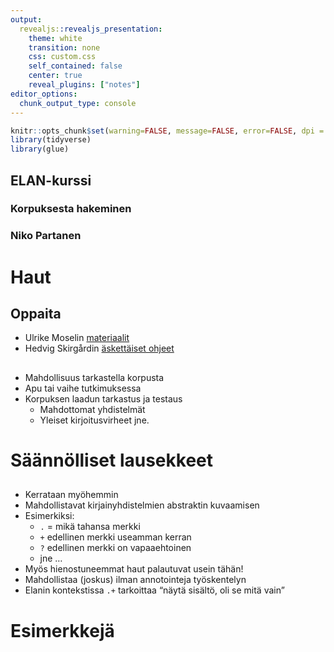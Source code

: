 ```yaml
---
output: 
  revealjs::revealjs_presentation:
    theme: white
    transition: none
    css: custom.css
    self_contained: false
    center: true
    reveal_plugins: ["notes"]
editor_options: 
  chunk_output_type: console
---
```


```r
knitr::opts_chunk$set(warning=FALSE, message=FALSE, error=FALSE, dpi = 400,fig.cap = "", cache = T, echo=TRUE)
library(tidyverse)
library(glue)
```

## ELAN-kurssi {data-background-image="map_small2.jpg" data-background-size="100%" .textbox}
### Korpuksesta hakeminen

### Niko Partanen

# Haut

## Oppaita

- Ulrike Moselin [materiaalit](https://tla.mpi.nl/wp-content/uploads/2011/12/Searches_in_ELAN_with_regular_expressions.pdf)
- Hedvig Skirgårdin [äskettäiset ohjeet](https://blogs.soas.ac.uk/elar/2018/05/10/elan-making-tiers-out-of-search-results/)

## 

- Mahdollisuus tarkastella korpusta
- Apu tai vaihe tutkimuksessa
- Korpuksen laadun tarkastus ja testaus
    - Mahdottomat yhdistelmät
    - Yleiset kirjoitusvirheet jne.

## {data-background-image="https://imgur.com/f0WOhHn.png" data-background-size="100%"}

## {data-background-image="https://imgur.com/5UTn4OO.png" data-background-size="100%"}

## {data-background-image="https://imgur.com/ttt2v0J.png" data-background-size="100%"}

## {data-background-image="https://imgur.com/YcOQlv6.png" data-background-size="100%"}

## {data-background-image="https://imgur.com/5mfE1O0.png" data-background-size="100%"}

## {data-background-image="https://imgur.com/LjRtY1H.png" data-background-size="100%"}

## {data-background-image="https://imgur.com/VvFCgsZ.png" data-background-size="100%"}

## {data-background-image="https://imgur.com/mRpbSMC.png" data-background-size="100%"}

## {data-background-image="https://imgur.com/bZxg1xd.png" data-background-size="100%"}

## {data-background-image="https://imgur.com/EGCfZHw.png" data-background-size="100%"}

# Säännölliset lausekkeet

## {data-background-image="https://imgur.com/T3TLNAY.png" data-background-size="50%"}

##

- Kerrataan myöhemmin
- Mahdollistavat kirjainyhdistelmien abstraktin kuvaamisen
- Esimerkiksi:
    - `.` = mikä tahansa merkki
    - `+` edellinen merkki useamman kerran
    - `?` edellinen merkki on vapaaehtoinen
    - jne …
- Myös hienostuneemmat haut palautuvat usein tähän!
- Mahdollistaa (joskus) ilman annotointeja työskentelyn
- Elanin kontekstissa `.+` tarkoittaa "näytä sisältö, oli se mitä vain"

# Esimerkkejä

## {data-background-image="https://imgur.com/xnLitAU.png" data-background-size="100%"}

## {data-background-image="https://imgur.com/bda0kGR.png" data-background-size="100%"}
